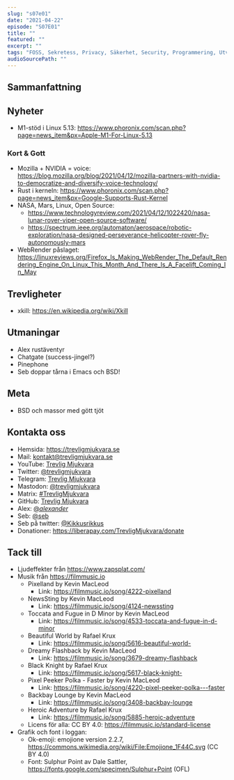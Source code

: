 ```yaml
---
slug: "s07e01"
date: "2021-04-22"
episode: "S07E01"
title: ""
featured: ""
excerpt: ""
tags: "FOSS, Sekretess, Privacy, Säkerhet, Security, Programmering, Utveckling, Mjukvara, PinePhone, Technology, Linux, Open Source"
audioSourcePath: ""
---
```


## Sammanfattning

## Nyheter

- M1-stöd i Linux 5.13: https://www.phoronix.com/scan.php?page=news_item&px=Apple-M1-For-Linux-5.13

### Kort & Gott

- Mozilla + NVIDIA = voice: https://blog.mozilla.org/blog/2021/04/12/mozilla-partners-with-nvidia-to-democratize-and-diversify-voice-technology/
- Rust i kerneln: https://www.phoronix.com/scan.php?page=news_item&px=Google-Supports-Rust-Kernel
- NASA, Mars, Linux, Open Source:
  - https://www.technologyreview.com/2021/04/12/1022420/nasa-lunar-rover-viper-open-source-software/
  - https://spectrum.ieee.org/automaton/aerospace/robotic-exploration/nasa-designed-perseverance-helicopter-rover-fly-autonomously-mars
- WebRender påslaget: https://linuxreviews.org/Firefox_Is_Making_WebRender_The_Default_Rendering_Engine_On_Linux_This_Month_And_There_Is_A_Facelift_Coming_In_May

## Trevligheter

- xkill: https://en.wikipedia.org/wiki/Xkill

## Utmaningar

- Alex rustäventyr
- Chatgate (success-jingel?)
- Pinephone
- Seb doppar tårna i Emacs och BSD!

## Meta

- BSD och massor med gött tjöt

## Kontakta oss

- Hemsida: https://trevligmjukvara.se
- Mail: kontakt@trevligmjukvara.se
- YouTube: [Trevlig Mjukvara](https://www.youtube.com/channel/UCRVmpkj-XM6UhUCjGiL3hhQ)
- Twitter: [@trevligmjukvara](https://twitter.com/trevligmjukvara)
- Telegram: [Trevlig Mjukvara](https://t.me/trevligmjukvara)
- Mastodon: [@trevligmjukvara](https://mastodon.linuxkompis.se/@trevligmjukvara)
- Matrix: [#TrevligMjukvara](https://matrix.to/#/%23TrevligMjukvara:matrix.org)
- GitHub: [Trevlig Mjukvara](https://github.com/trevligmjukvara)
- Alex: [@_alexander_](https://mastodon.online/@_alexander_)
- Seb: [@seb](https://social.gelotte.dev/@seb)
- Seb på twitter: [@Kikkusrikkus](https://twitter.com/Kikkusrikkus)
- Donationer: https://liberapay.com/TrevligMjukvara/donate

## Tack till

- Ljudeffekter från https://www.zapsplat.com/
- Musik från https://filmmusic.io
  - Pixelland by Kevin MacLeod
    - Link: https://filmmusic.io/song/4222-pixelland
  - NewsSting by Kevin MacLeod
    - Link: https://filmmusic.io/song/4124-newssting
  - Toccata and Fugue in D Minor by Kevin MacLeod
    - Link: https://filmmusic.io/song/4533-toccata-and-fugue-in-d-minor
  - Beautiful World by Rafael Krux
    - Link: https://filmmusic.io/song/5616-beautiful-world-
  - Dreamy Flashback by Kevin MacLeod
    - Link: https://filmmusic.io/song/3679-dreamy-flashback
  - Black Knight by Rafael Krux
    - Link: https://filmmusic.io/song/5617-black-knight-
  - Pixel Peeker Polka - Faster by Kevin MacLeod
    - Link: https://filmmusic.io/song/4220-pixel-peeker-polka---faster
  - Backbay Lounge by Kevin MacLeod
    - Link: https://filmmusic.io/song/3408-backbay-lounge
  - Heroic Adventure by Rafael Krux
    - Link: https://filmmusic.io/song/5885-heroic-adventure
  - Licens för alla: CC BY 4.0: https://filmmusic.io/standard-license
- Grafik och font i loggan:
  - Ok-emoji: emojione version 2.2.7, https://commons.wikimedia.org/wiki/File:Emojione_1F44C.svg (CC BY 4.0)
  - Font: Sulphur Point av Dale Sattler, https://fonts.google.com/specimen/Sulphur+Point (OFL)
